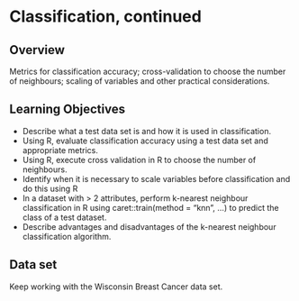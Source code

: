 # Classification, continued {#chapter7}

## Overview

Metrics for classification accuracy; cross-validation to choose the number of neighbours; scaling of variables and other practical considerations.

## Learning Objectives

* Describe what a test data set is and how it is used in classification.
* Using R, evaluate classification accuracy using a test data set and appropriate metrics.
* Using R, execute cross validation in R to choose the number of neighbours.
* Identify when it is necessary to scale variables before classification and do this using R
* In a dataset with > 2 attributes, perform k-nearest neighbour classification in R using caret::train(method = "knn", ...) to predict the class of a test dataset.
* Describe advantages and disadvantages of the k-nearest neighbour classification algorithm.

## Data set

Keep working with the Wisconsin Breast Cancer data set.